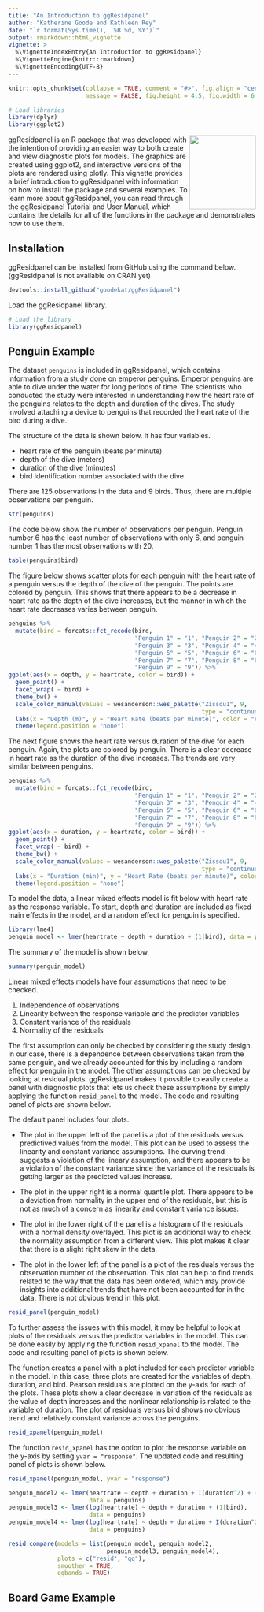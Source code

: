 ```yaml
---
title: "An Introduction to ggResidpanel"
author: "Katherine Goode and Kathleen Rey"
date: "`r format(Sys.time(), '%B %d, %Y')`"
output: rmarkdown::html_vignette
vignette: >
  %\VignetteIndexEntry{An Introduction to ggResidpanel}
  %\VignetteEngine{knitr::rmarkdown}
  %\VignetteEncoding{UTF-8}
---
```


```r
knitr::opts_chunk$set(collapse = TRUE, comment = "#>", fig.align = "center",
                      message = FALSE, fig.height = 4.5, fig.width = 6.5)
```

```r
# Load libraries
library(dplyr)
library(ggplot2)
```

<img align="right" width="135" height="150" src="https://goodekat.github.io/ggResidpanel/images/gg_resid_sticker4.png">

ggResidpanel is an R package that was developed with the intention of providing an easier way to both create and view diagnostic plots for models. The graphics are created using ggplot2, and interactive versions of the plots are rendered using plotly. This vignette provides a brief introduction to ggResidpanel with information on how to install the package and several examples. To learn more about ggResidpanel, you can read through the ggResidpanel Tutorial and User Manual, which contains the details for all of the functions in the package and demonstrates how to use them.

## Installation

ggResidpanel can be installed from GitHub using the command below. (ggResidpanel is not available on CRAN yet)

```r
devtools::install_github("goodekat/ggResidpanel")
```

Load the ggResidpanel library.

```r
# Load the library
library(ggResidpanel)
```

## Penguin Example

The dataset `penguins` is included in ggResidpanel, which contains information from a study done on emperor penguins. Emperor penguins are able to dive under the water for long periods of time. The scientists who conducted the study were interested in understanding how the heart rate of the penguins relates to the depth and duration of the dives. The study involved attaching a device to penguins that recorded the heart rate of the bird during a dive.

The structure of the data is shown below. It has four variables.
  
- heart rate of the penguin (beats per minute)
- depth of the dive (meters)
- duration of the dive (minutes)
- bird identification number associated with the dive 

There are 125 observations in the data and 9 birds. Thus, there are multiple observations per penguin.

```r
str(penguins)
```

The code below show the number of observations per penguin. Penguin number 6 has the least number of observations with only 6, and penguin number 1 has the most observations with 20.

```r
table(penguins$bird)
```

The figure below shows scatter plots for each penguin with the heart rate of a penguin versus the depth of the dive of the penguin. The points are colored by penguin. This shows that there appears to be a decrease in heart rate as the depth of the dive increases, but the manner in which the heart rate decreases varies between penguin.

```r
penguins %>%
  mutate(bird = forcats::fct_recode(bird, 
                                    "Penguin 1" = "1", "Penguin 2" = "2",
                                    "Penguin 3" = "3", "Penguin 4" = "4", 
                                    "Penguin 5" = "5", "Penguin 6" = "6", 
                                    "Penguin 7" = "7", "Penguin 8" = "8", 
                                    "Penguin 9" = "9")) %>%
ggplot(aes(x = depth, y = heartrate, color = bird)) + 
  geom_point() + 
  facet_wrap( ~ bird) + 
  theme_bw() + 
  scale_color_manual(values = wesanderson::wes_palette("Zissou1", 9, 
                                                       type = "continuous")[1:9]) +
  labs(x = "Depth (m)", y = "Heart Rate (beats per minute)", color = "Penguin") + 
  theme(legend.position = "none")
```

The next figure shows the heart rate versus duration of the dive for each penguin. Again, the plots are colored by penguin. There is a clear decrease in heart rate as the duration of the dive increases. The trends are very similar between penguins.

```r
penguins %>%
  mutate(bird = forcats::fct_recode(bird, 
                                    "Penguin 1" = "1", "Penguin 2" = "2",
                                    "Penguin 3" = "3", "Penguin 4" = "4", 
                                    "Penguin 5" = "5", "Penguin 6" = "6", 
                                    "Penguin 7" = "7", "Penguin 8" = "8", 
                                    "Penguin 9" = "9")) %>%
ggplot(aes(x = duration, y = heartrate, color = bird)) + 
  geom_point() + 
  facet_wrap( ~ bird) + 
  theme_bw() + 
  scale_color_manual(values = wesanderson::wes_palette("Zissou1", 9, 
                                                       type = "continuous")[1:9]) +
  labs(x = "Duration (min)", y = "Heart Rate (beats per minute)", color = "Penguin") + 
  theme(legend.position = "none")
```

To model the data, a linear mixed effects model is fit below with heart rate as the response variable. To start, depth and duration are included as fixed main effects in the model, and a random effect for penguin is specified.

```r
library(lme4)
penguin_model <- lmer(heartrate ~ depth + duration + (1|bird), data = penguins)
```

The summary of the model is shown below.

```r
summary(penguin_model)
```

Linear mixed effects models have four assumptions that need to be checked. 

1. Independence of observations
2. Linearity between the response variable and the predictor variables
3. Constant variance of the residuals
4. Normality of the residuals

The first assumption can only be checked by considering the study design. In our case, there is a dependence between observations taken from the same penguin, and we already accounted for this by including a random effect for penguin in the model. The other assumptions can be checked by looking at residual plots. ggResidpanel makes it possible to easily create a panel with diagnostic plots that lets us check these assumptions by simply applying the function `resid_panel` to the model. The code and resulting panel of plots are shown below. 

The default panel includes four plots. 

- The plot in the upper left of the panel is a plot of the residuals versus predictived values from the model. This plot can be used to assess the linearity and constant variance assumptions. The curving trend suggests a violation of the lineary assumption, and there appears to be a violation of the constant variance since the variance of the residuals is getting larger as the predicted values increase.

- The plot in the upper right is a normal quantile plot. There appears to be a deviation from normality in the upper end of the residuals, but this is not as much of a concern as linearity and constant variance issues.

- The plot in the lower right of the panel is a histogram of the residuals with a normal density overlayed. This plot is an additional way to check the normality assumption from a different view. This plot makes it clear that there is a slight right skew in the data.

- The plot in the lower left of the panel is a plot of the residuals versus the observation number of the observation. This plot can help to find trends related to the way that the data has been ordered, which may provide insights into additional trends that have not been accounted for in the data. There is not obvious trend in this plot.

```r
resid_panel(penguin_model)
```

To further assess the issues with this model, it may be helpful to look at plots of the residuals versus the predictor variables in the model. This can be done easily by applying the function `resid_xpanel` to the model. The code and resulting panel of plots is shown below.

The function creates a panel with a plot included for each predictor variable in the model. In this case, three plots are created for the variables of depth, duration, and bird. Pearson residuals are plotted on the y-axis for each of the plots. These plots show a clear decrease in variation of the residuals as the value of depth increases and the nonlinear relationship is related to the variable of duration. The plot of residuals versus bird shows no obvious trend and relatively constant variance across the penguins.

```r
resid_xpanel(penguin_model)
```

The function `resid_xpanel` has the option to plot the response variable on the y-axis by setting `yvar = "response"`. The updated code and resulting panel of plots is shown below.

```r
resid_xpanel(penguin_model, yvar = "response")
```

```r
penguin_model2 <- lmer(heartrate ~ depth + duration + I(duration^2) + (1|bird), 
                       data = penguins)
penguin_model3 <- lmer(log(heartrate) ~ depth + duration + (1|bird), 
                       data = penguins)
penguin_model4 <- lmer(log(heartrate) ~ depth + duration + I(duration^2) + (1|bird), 
                       data = penguins)
```

```r
resid_compare(models = list(penguin_model, penguin_model2, 
                            penguin_model3, penguin_model4),
              plots = c("resid", "qq"),
              smoother = TRUE,
              qqbands = TRUE)
```

## Board Game Example


